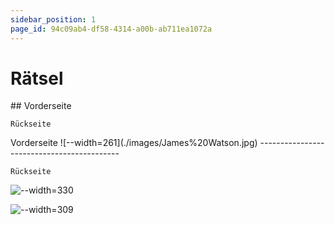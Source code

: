 ```yaml
---
sidebar_position: 1
page_id: 94c09ab4-df58-4314-a00b-ab711ea1072a
---
```



# Rätsel

<AdventureOptions>
  <AdventureOption label="![--width=305](./images/margaret-hamilton.jpeg)" nextGuessIn={5}>
    ## Vorderseite

    Rückseite
  </AdventureOption>

  <AdventureOption label="B" nextGuessIn={60}>
    Vorderseite
    ![--width=261](./images/James%20Watson.jpg)
    -------------------------------------------

    Rückseite
  </AdventureOption>
</AdventureOptions>

![--width=330](./images/Marie-Curie.jpeg)

![--width=309](./images/Rosalind-Franklin.jpg)